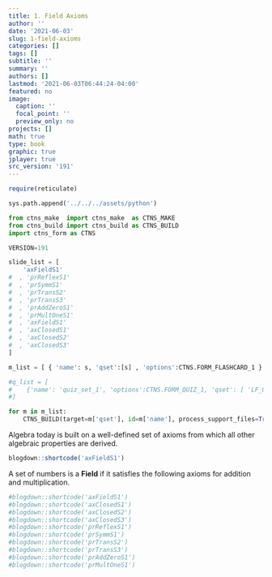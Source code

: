 ```yaml
---
title: 1. Field Axioms
author: ''
date: '2021-06-03'
slug: 1-field-axioms
categories: []
tags: []
subtitle: ''
summary: ''
authors: []
lastmod: '2021-06-03T06:44:24-04:00'
featured: no
image:
  caption: ''
  focal_point: ''
  preview_only: no
projects: []
math: true
type: book
graphic: true
jplayer: true
src_version: '191'
---
```

```r
require(reticulate)
```

```python
sys.path.append('../../../assets/python')

from ctns_make  import ctns_make  as CTNS_MAKE
from ctns_build import ctns_build as CTNS_BUILD
import ctns_form as CTNS

VERSION=191
```

```python
slide_list = [
    'axFieldS1'
#  , 'prReflexS1'
#  , 'prSymmS1'
#  , 'prTransS2'
#  , 'prTransS3'
#  , 'prAddZeroS1'
#  , 'prMultOneS1'
#  , 'axFieldS1'
#  , 'axClosedS1'
#  , 'axClosedS2'
#  , 'axClosedS3' 
]

m_list = [ { 'name': s, 'qset':[s] , 'options':CTNS.FORM_FLASHCARD_1 } for s in slide_list ]

#q_list = [
#    {'name': 'quiz_set_1', 'options':CTNS.FORM_QUIZ_1, 'qset': [ 'LF_GeneralFormS', 'LF_HLineS', 'LF_InterceptInterceptFormS', 'LF_InterceptS' ]}
#]
```

```python
for m in m_list:
    CTNS_BUILD(target=m['qset'], id=m['name'], process_support_files=True, version=VERSION, write_image=False, image_target=m['name'], opt_ctns = m['options'], encrypt=False)
```

Algebra today is built on a well-defined set of axioms from which all other algebraic properties are derived.

```r
blogdown::shortcode('axFieldS1')
```

A set of numbers is a **Field** if it satisfies the following axioms for addition and multiplication.

```r
#blogdown::shortcode('axFieldS1')
#blogdown::shortcode('axClosedS1')
#blogdown::shortcode('axClosedS2')
#blogdown::shortcode('axClosedS3')
#blogdown::shortcode('prReflexS1')
#blogdown::shortcode('prSymmS1')
#blogdown::shortcode('prTransS2')
#blogdown::shortcode('prTransS3')
#blogdown::shortcode('prAddZeroS1')
#blogdown::shortcode('prMultOneS1')
```
